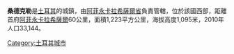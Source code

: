 '''桑德克勒'''是[[土耳其|土耳其]]的城鎮，由[[阿菲永卡拉希薩爾省|阿菲永卡拉希薩爾省]]負責管轄，位於該國西部，距離首府[[阿菲永卡拉希薩爾|阿菲永卡拉希薩爾]]60公里，面積1,223平方公里，海拔高度1,095米，2010年人口33,144。

{{Turkey-geo-stub}}
[[Category:土耳其城市|Category:土耳其城市]]